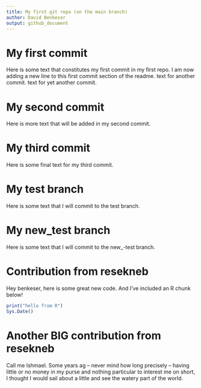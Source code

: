 ```yaml
---
title: My first git repo (on the main branch)
author: David Benkeser
output: github_document
---
```


# My first commit

Here is some text that constitutes my first commit in my first repo.
I am now adding a new line to this first commit section of the readme.
text for another commit.
text for yet another commit.

# My second commit

Here is more text that will be added in my second commit.

# My third commit

Here is some final text for my third commit.

# My test branch

Here is some text that I will commit to the test branch.

# My new_test branch

Here is some text that I will commit to the new_-test branch.

# Contribution from resekneb

Hey benkeser, here is some great new code. And I've included an R chunk below!

```r
print("hello from R")
Sys.Date()
```

# Another BIG contribution from resekneb

Call me Ishmael. Some years ag -- never mind how long precisely -- having little or no money
in my purse and nothing particular to interest me on short, I thought I would sail about a little
and see the watery part of the world.


